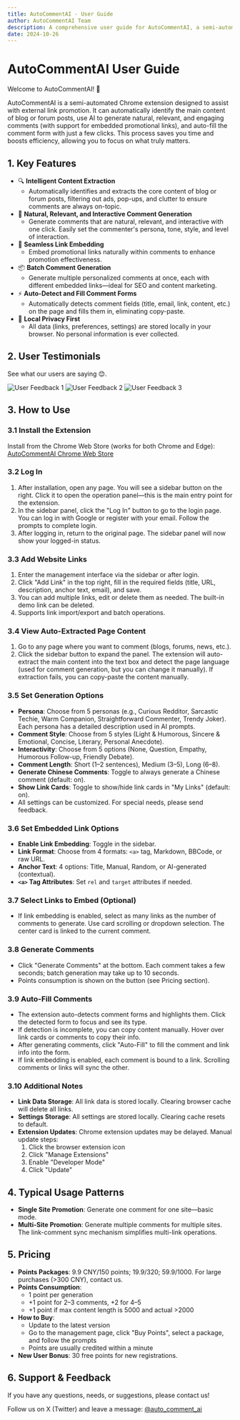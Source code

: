 ```yaml
---
title: AutoCommentAI - User Guide
author: AutoCommentAI Team
description: A comprehensive user guide for AutoCommentAI, a semi-automated Chrome extension for intelligent blog/forum commenting and link promotion.
date: 2024-10-26
---
```


# AutoCommentAI User Guide

Welcome to AutoCommentAI! 🎉

AutoCommentAI is a semi-automated Chrome extension designed to assist with external link promotion. It can automatically identify the main content of blog or forum posts, use AI to generate natural, relevant, and engaging comments (with support for embedded promotional links), and auto-fill the comment form with just a few clicks. This process saves you time and boosts efficiency, allowing you to focus on what truly matters.

## 1. Key Features

- 🔍 **Intelligent Content Extraction**
  - Automatically identifies and extracts the core content of blog or forum posts, filtering out ads, pop-ups, and clutter to ensure comments are always on-topic.
- 🤖 **Natural, Relevant, and Interactive Comment Generation**
  - Generate comments that are natural, relevant, and interactive with one click. Easily set the commenter's persona, tone, style, and level of interaction.
- 🔗 **Seamless Link Embedding**
  - Embed promotional links naturally within comments to enhance promotion effectiveness.
- 📦 **Batch Comment Generation**
  - Generate multiple personalized comments at once, each with different embedded links—ideal for SEO and content marketing.
- ⚡ **Auto-Detect and Fill Comment Forms**
  - Automatically detects comment fields (title, email, link, content, etc.) on the page and fills them in, eliminating copy-paste.
- 🔐 **Local Privacy First**
  - All data (links, preferences, settings) are stored locally in your browser. No personal information is ever collected.

## 2. User Testimonials
See what our users are saying 😊.

![User Feedback 1](/assets/introduction/testimals/1.png)
![User Feedback 2](/assets/introduction/testimals/2.png)
![User Feedback 3](/assets/introduction/testimals/3.png)

## 3. How to Use

### 3.1 Install the Extension
Install from the Chrome Web Store (works for both Chrome and Edge):
[AutoCommentAI Chrome Web Store](https://chromewebstore.google.com/detail/autocommentai/lnnbcbhcffnggkibgmhhjjgadjiainhd)

### 3.2 Log In
1. After installation, open any page. You will see a sidebar button on the right. Click it to open the operation panel—this is the main entry point for the extension.
2. In the sidebar panel, click the "Log In" button to go to the login page. You can log in with Google or register with your email. Follow the prompts to complete login.
3. After logging in, return to the original page. The sidebar panel will now show your logged-in status.

### 3.3 Add Website Links
1. Enter the management interface via the sidebar or after login.
2. Click "Add Link" in the top right, fill in the required fields (title, URL, description, anchor text, email), and save.
3. You can add multiple links, edit or delete them as needed. The built-in demo link can be deleted.
4. Supports link import/export and batch operations.

### 3.4 View Auto-Extracted Page Content
1. Go to any page where you want to comment (blogs, forums, news, etc.).
2. Click the sidebar button to expand the panel. The extension will auto-extract the main content into the text box and detect the page language (used for comment generation, but you can change it manually). If extraction fails, you can copy-paste the content manually.

### 3.5 Set Generation Options
- **Persona**: Choose from 5 personas (e.g., Curious Redditor, Sarcastic Techie, Warm Companion, Straightforward Commenter, Trendy Joker). Each persona has a detailed description used in AI prompts.
- **Comment Style**: Choose from 5 styles (Light & Humorous, Sincere & Emotional, Concise, Literary, Personal Anecdote).
- **Interactivity**: Choose from 5 options (None, Question, Empathy, Humorous Follow-up, Friendly Debate).
- **Comment Length**: Short (1–2 sentences), Medium (3–5), Long (6–8).
- **Generate Chinese Comments**: Toggle to always generate a Chinese comment (default: on).
- **Show Link Cards**: Toggle to show/hide link cards in "My Links" (default: on).
- All settings can be customized. For special needs, please send feedback.

### 3.6 Set Embedded Link Options
- **Enable Link Embedding**: Toggle in the sidebar.
- **Link Format**: Choose from 4 formats: `<a>` tag, Markdown, BBCode, or raw URL.
- **Anchor Text**: 4 options: Title, Manual, Random, or AI-generated (contextual).
- **`<a>` Tag Attributes**: Set `rel` and `target` attributes if needed.

### 3.7 Select Links to Embed (Optional)
- If link embedding is enabled, select as many links as the number of comments to generate. Use card scrolling or dropdown selection. The center card is linked to the current comment.

### 3.8 Generate Comments
- Click "Generate Comments" at the bottom. Each comment takes a few seconds; batch generation may take up to 10 seconds.
- Points consumption is shown on the button (see Pricing section).

### 3.9 Auto-Fill Comments
- The extension auto-detects comment forms and highlights them. Click the detected form to focus and see its type.
- If detection is incomplete, you can copy content manually. Hover over link cards or comments to copy their info.
- After generating comments, click "Auto-Fill" to fill the comment and link info into the form.
- If link embedding is enabled, each comment is bound to a link. Scrolling comments or links will sync the other.

### 3.10 Additional Notes
- **Link Data Storage**: All link data is stored locally. Clearing browser cache will delete all links.
- **Settings Storage**: All settings are stored locally. Clearing cache resets to default.
- **Extension Updates**: Chrome extension updates may be delayed. Manual update steps:
  1. Click the browser extension icon
  2. Click "Manage Extensions"
  3. Enable "Developer Mode"
  4. Click "Update"

## 4. Typical Usage Patterns
- **Single Site Promotion**: Generate one comment for one site—basic mode.
- **Multi-Site Promotion**: Generate multiple comments for multiple sites. The link-comment sync mechanism simplifies multi-link operations.

## 5. Pricing
- **Points Packages**: 9.9 CNY/150 points; 19.9/320; 59.9/1000. For large purchases (>300 CNY), contact us.
- **Points Consumption**:
  - 1 point per generation
  - +1 point for 2–3 comments, +2 for 4–5
  - +1 point if max content length is 5000 and actual >2000
- **How to Buy**:
  - Update to the latest version
  - Go to the management page, click "Buy Points", select a package, and follow the prompts
  - Points are usually credited within a minute
- **New User Bonus**: 30 free points for new registrations.

## 6. Support & Feedback
If you have any questions, needs, or suggestions, please contact us!

Follow us on X (Twitter) and leave a message: [@auto_comment_ai](https://x.com/auto_comment_ai/status/1932783105200566471)
